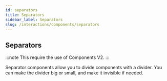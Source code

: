 ```yaml
---
id: separators
title: Separators
sidebar_label: Separators
slug: /interactions/components/separators
---
```


## Separators

:::note
This require the use of Components V2.
:::

Separator components allow you to divide components with a divider. You can make the divider big or small, and make it invisible if needed.

